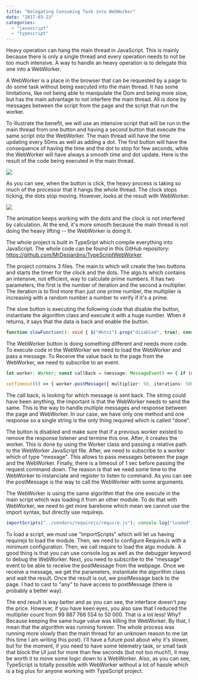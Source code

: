 ```yaml
---
title: "Delegating Consuming Task into WebWorker"
date: "2017-03-23"
categories: 
  - "javascript"
  - "typescript"
---
```


Heavy operation can hang the main thread in JavaScript. This is mainly because there is only a single thread and every operation needs to not be too much intensive. A way to handle an heavy operation is to delegate this one into a WebWorker.

A WebWorker is a place in the browser that can be requested by a page to do some task without being executed into the main thread. It has some limitations, like not being able to manipulate the Dom and being more slow, but has the main advantage to not interfere the main thread. All is done by messages between the script from the page and the script that run the worker.

To illustrate the benefit, we will use an intensive script that will be run in the main thread from one button and having a second button that execute the same script into the WebWorker. The main thread will have the time updating every 50ms as well as adding a dot. The first button will have the consequence of having the time and the dot to stop for few seconds, while the WebWorker will have always a smooth time and dot update. Here is the result of the code being executed in the main thread.

![](images/MainThreadBlockUI.gif)

As you can see, when the button is click, the heavy process is taking so much of the processor that it hangs the whole thread. The clock stops ticking, the dots stop moving. However, looks at the result with WebWorker.

![](images/WebWorkerThreadNotBlockUI.gif)

The animation keeps working with the dots and the clock is not interfered by calculation. At the end, it's more smooth because the main thread is not doing the heavy lifting -- the WebWorker is doing it.

The whole project is built in TypeSript which compile everything into JavaScript. The whole code can be found in this GitHub repository: https://github.com/MrDesjardins/TypeScriptWebWorker

The project contains 3 files. The main.ts which will create the two buttons and starts the timer for the clock and the dots. The algo.ts which contains an intensive, not efficient, way to calculate prime numbers. It has two parameters, the first is the number of iteration and the second a multiplier. The iteration is to find more than just one prime number, the multiplier is increasing with a random number a number to verify if it's a prime.

The slow button is executing the following code that disable the button, instantiate the algorithm class and execute it with a huge number. When it returns, it says that the data is back and enable the button.

```typescript
function slowFunction(): void { $("#btn1").prop("disabled", true); const algo = new Algorithm(); const result = algo.calculatePrimes(50, 99887766554); const $line = $("<p>").append("Result is returned"); $("#main").append($line); $("#btn1").prop("disabled", false); } 
``` 


The WebWorker button is doing something different and needs more code. To execute code in the WebWorker we need to load the WebWorker and pass a message. To Receive the value back to the page from the WebWorker, we need to subscribe to an event.

```typescript
let worker: Worker; const callBack = (message: MessageEvent) => { if (message.data.command === "done") { const result = message.data.prime; const $line = $("<p>").append("Result is returned"); $("#main").append($line); } $("#btn2").prop("disabled", false); }; function slowFunctionWebWorker(): void { $("#btn2").prop("disabled", true); if (worker) { worker.removeEventListener("message", callBack); worker.terminate(); } worker = new Worker("output/webworker.js"); worker.addEventListener("message", callBack, false);

setTimeout(() => { worker.postMessage({ multiplier: 50, iterations: 50000, }); }, 1000); } 
``` 
 The call back, is looking for which message is sent back. The string could have been anything, the important is that the WebWorker needs to send the same. This is the way to handle multiple messages and response between the page and WebWorker. In our case, we have only one method and one response so a single string is the only thing required which is called "done".

The button is disabled and make sure that if a previous worker existed to remove the response listener and termine this one. After, it creates the worker. This is done by using the Worker class and passing a relative path to the WebWorker JavaScript file. After, we need to subscribe to a worker which of type "message". This allows to pass messages between the page and the WebWorker. Finally, there is a timeout of 1 sec before passing the request command down. The reason is that we need some time to the WebWorker to instanciate and register to listen to command. As you can see the postMessage is the way to call the WebWorker with some arguments.

The WebWorker is using the same algorithm that the one execute in the main script which was loading it from an other module. To do that with WebWorker, we need to get more barebone which mean we cannot use the import syntax, but directly use requirejs.

```typescript
importScripts("../vendors/requirejs/require.js"); console.log("loaded"); requirejs.config({ baseUrl: ".", }); require(["algo"], function (algo\_1) { console.log("required"); //debugger; self.addEventListener("message", (message: MessageEvent) => { console.log("receive message begin"); const origin = message.origin; const iterations = message.data.iterations; const multiplier = message.data.multiplier; const algo = new algo\_1.Algorithm(); const result = algo.calculatePrimes(iterations, multiplier); console.log("receive message end"); (self as any).postMessage({ command: "done", primes: result }); }); }); 
``` 


To load a script, we must use "importScripts" which will let us having requirejs to load the module. Then, we need to configure RequireJs with a minimum configuration. Then, we call require to load the algo module. A good thing is that you can use console.log as well as the debugger keyword to debug the WebWorker. Next, you need to subscribe to the "message" event to be able to receive the postMessage from the webpage. Once we receive a message, we get the parameters, instantiate the algorithm class and wait the result. Once the result is out, we postMessage back to the page. I had to cast to "any" to have access to postMessage (there is probably a better way).

The end result is way better and as you can see, the interface doesn't pay the price. However, if you have keen eyes, you also saw that I reduced the multiplier count from 99 887 766 554 to 50 000. That is a lot less! Why? Because keeping the same huge value was killing the WebWorker. By that, I mean that the algorithm was running forever. The whole process was running more slowly than the main thread for an unknown reason to me (at this time I am writing this post). I'll have a future post about why it's slower, but for the moment, if you need to have some telemetry task, or small task that block the UI just for more than few seconds (but not too much!), it may be worth it to move some logic down to a WebWorker. Also, as you can see, TypeScript is totally possible with WebWorker without a lot of hassle which is a big plus for anyone working with TypeScript project.
